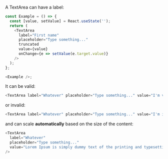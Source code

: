 A TextArea can have a label:

```typescript jsx
const Example = () => {
  const [value, setValue] = React.useState('');
  return (
    <TextArea
      label="First name"
      placeholder="Type something..."
      truncated
      value={value}
      onChange={e => setValue(e.target.value)}
    />
  );
};

<Example />;
```

It can be valid:

```typescript jsx
<TextArea label="Whatever" placeholder="Type something..." value="I'm valid" />
```

or invalid:

```typescript jsx
<TextArea label="Whatever" placeholder="Type something..." value="I'm invalid" invalid />
```

and can scale **automatically** based on the size of the content:

```typescript jsx
<TextArea
  label="Whatever"
  placeholder="Type something..."
  value="Lorem Ipsum is simply dummy text of the printing and typesetting industry. Lorem Ipsum has been the industry's standard dummy text ever since the 1500s, when an unknown printer took a galley of type and scrambled it to make a type specimen book. It has survived not only five centuries, but also the leap into electronic typesetting, remaining essentially unchanged. It was popularised in the 1960s with the release of Letraset sheets containing Lorem Ipsum passages, and more recently with desktop publishing software like Aldus PageMaker including versions of Lorem Ipsum"
/>
```
